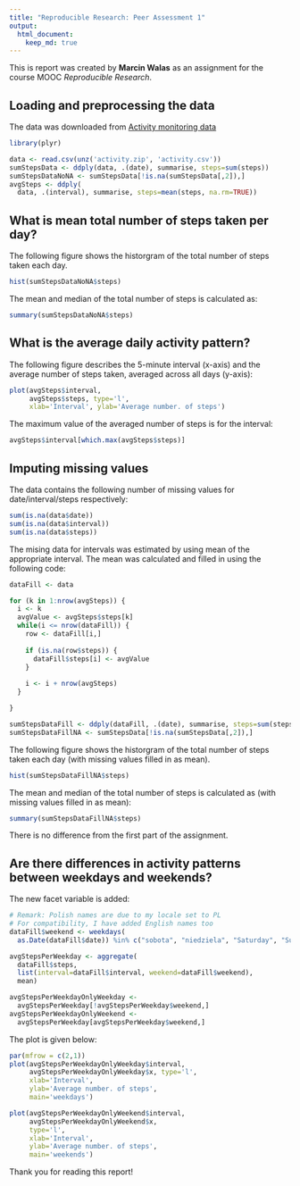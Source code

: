 ```yaml
---
title: "Reproducible Research: Peer Assessment 1"
output: 
  html_document:
    keep_md: true
---
```


This is report was created by **Marcin Walas** as an assignment for the course MOOC
*Reproducible Research*.

## Loading and preprocessing the data

The data was downloaded from 
[Activity monitoring data](https://d396qusza40orc.cloudfront.net/repdata%2Fdata%2Factivity.zip)

```r
library(plyr)

data <- read.csv(unz('activity.zip', 'activity.csv'))
sumStepsData <- ddply(data, .(date), summarise, steps=sum(steps))
sumStepsDataNoNA <- sumStepsData[!is.na(sumStepsData[,2]),]
avgSteps <- ddply(
  data, .(interval), summarise, steps=mean(steps, na.rm=TRUE))
```


## What is mean total number of steps taken per day?

The following figure shows the historgram of the total number of steps taken each day.
```r
hist(sumStepsDataNoNA$steps)
```

The mean and median of the total number of steps is calculated as:
```r
summary(sumStepsDataNoNA$steps)
```


## What is the average daily activity pattern?

The following figure describes the 5-minute interval (x-axis) 
and the average number of steps taken, averaged across all days (y-axis):

```r
plot(avgSteps$interval, 
     avgSteps$steps, type='l', 
     xlab='Interval', ylab='Average number. of steps')
```

The maximum value of the averaged number of steps is for the interval:
```r
avgSteps$interval[which.max(avgSteps$steps)]
```

## Imputing missing values

The data contains the following number of missing values 
for date/interval/steps respectively:

```r
sum(is.na(data$date))
sum(is.na(data$interval))
sum(is.na(data$steps))
```

The mising data for intervals was estimated by using mean of the appropriate interval.
The mean was calculated and filled in using the following code:

```r
dataFill <- data

for (k in 1:nrow(avgSteps)) {
  i <- k
  avgValue <- avgSteps$steps[k]
  while(i <= nrow(dataFill)) {
    row <- dataFill[i,]
    
    if (is.na(row$steps)) {
      dataFill$steps[i] <- avgValue
    }
    
    i <- i + nrow(avgSteps)  
  }

}

sumStepsDataFill <- ddply(dataFill, .(date), summarise, steps=sum(steps))
sumStepsDataFillNA <- sumStepsData[!is.na(sumStepsData[,2]),]
```

The following figure shows the historgram of the total number 
of steps taken each day (with missing values filled in as mean).
```r
hist(sumStepsDataFillNA$steps)
```

The mean and median of the total number of steps 
is calculated as (with missing values filled in as mean):
```r
summary(sumStepsDataFillNA$steps)
```

There is no difference from the first part of the assignment.

## Are there differences in activity patterns between weekdays and weekends?

The new facet variable is added:

```r
# Remark: Polish names are due to my locale set to PL
# For compatibility, I have added English names too
dataFill$weekend <- weekdays(
  as.Date(dataFill$date)) %in% c("sobota", "niedziela", "Saturday", "Sunday")

avgStepsPerWeekday <- aggregate(
  dataFill$steps, 
  list(interval=dataFill$interval, weekend=dataFill$weekend), 
  mean)
```

```r
avgStepsPerWeekdayOnlyWeekday <-
  avgStepsPerWeekday[!avgStepsPerWeekday$weekend,]
avgStepsPerWeekdayOnlyWeekend <-
  avgStepsPerWeekday[avgStepsPerWeekday$weekend,]
```

The plot is given below:

```r
par(mfrow = c(2,1))
plot(avgStepsPerWeekdayOnlyWeekday$interval, 
     avgStepsPerWeekdayOnlyWeekday$x, type='l', 
     xlab='Interval', 
     ylab='Average number. of steps',
     main='weekdays')

plot(avgStepsPerWeekdayOnlyWeekend$interval, 
     avgStepsPerWeekdayOnlyWeekend$x, 
     type='l', 
     xlab='Interval', 
     ylab='Average number. of steps', 
     main='weekends')
```


Thank you for reading this report!